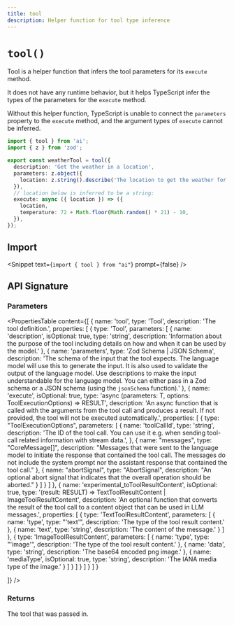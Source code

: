```yaml
---
title: tool
description: Helper function for tool type inference
---
```


# `tool()`

Tool is a helper function that infers the tool parameters for its `execute` method.

It does not have any runtime behavior, but it helps TypeScript infer the types of the parameters for the `execute` method.

Without this helper function, TypeScript is unable to connect the `parameters` property to the `execute` method,
and the argument types of `execute` cannot be inferred.

```ts highlight={"1,4,9,10"}
import { tool } from 'ai';
import { z } from 'zod';

export const weatherTool = tool({
  description: 'Get the weather in a location',
  parameters: z.object({
    location: z.string().describe('The location to get the weather for'),
  }),
  // location below is inferred to be a string:
  execute: async ({ location }) => ({
    location,
    temperature: 72 + Math.floor(Math.random() * 21) - 10,
  }),
});
```

## Import

<Snippet text={`import { tool } from "ai"`} prompt={false} />

## API Signature

### Parameters

<PropertiesTable
  content={[
    {
      name: 'tool',
      type: 'Tool',
      description: 'The tool definition.',
      properties: [
        {
          type: 'Tool',
          parameters: [
            {
              name: 'description',
              isOptional: true,
              type: 'string',
              description:
                'Information about the purpose of the tool including details on how and when it can be used by the model.'
            },
            {
              name: 'parameters',
              type: 'Zod Schema | JSON Schema',
              description:
                'The schema of the input that the tool expects. The language model will use this to generate the input. It is also used to validate the output of the language model. Use descriptions to make the input understandable for the language model. You can either pass in a Zod schema or a JSON schema (using the `jsonSchema` function).'
            },
            {
              name: 'execute',
              isOptional: true,
              type: 'async (parameters: T, options: ToolExecutionOptions) => RESULT',
              description:
                'An async function that is called with the arguments from the tool call and produces a result. If not provided, the tool will not be executed automatically.',
                properties: [
                  {
                    type: "ToolExecutionOptions",
                    parameters: [
                      {
                      name: 'toolCallId',
                      type: 'string',
                      description: 'The ID of the tool call. You can use it e.g. when sending tool-call related information with stream data.',
                    },
                    {
                        name: "messages",
                        type: "CoreMessage[]",
                        description: "Messages that were sent to the language model to initiate the response that contained the tool call. The messages do not include the system prompt nor the assistant response that contained the tool call."
                      },
                      {
                        name: "abortSignal",
                        type: "AbortSignal",
                        description: "An optional abort signal that indicates that the overall operation should be aborted."
                      }
                    ]
                  }
                ]
            },
            {
              name: 'experimental_toToolResultContent',
              isOptional: true,
              type: '(result: RESULT) => TextToolResultContent | ImageToolResultContent',
              description: 'An optional function that converts the result of the tool call to a content object that can be used in LLM messages.',
              properties: [
                {
                  type: 'TextToolResultContent',
                  parameters: [
                    {
                      name: 'type',
                      type: "'text'",
                      description: 'The type of the tool result content.'
                    },
                    {
                      name: 'text',
                      type: 'string',
                      description: 'The content of the message.'
                    }
                  ]
                },
                {
                  type: 'ImageToolResultContent',
                  parameters: [
                    {
                      name: 'type',
                      type: "'image'",
                      description: 'The type of the tool result content.'
                    },
                    {
                      name: 'data',
                      type: 'string',
                      description: 'The base64 encoded png image.'
                    },
                    {
                      name: 'mediaType',
                      isOptional: true,
                      type: 'string',
                      description: 'The IANA media type of the image.'
                    }
                  ]
                }
              ]
            }
          ]
        }
      ]
    }

]}
/>

### Returns

The tool that was passed in.
